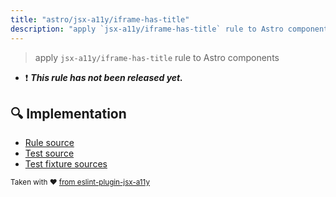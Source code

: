 ```yaml
---
title: "astro/jsx-a11y/iframe-has-title"
description: "apply `jsx-a11y/iframe-has-title` rule to Astro components"
---
```


> apply `jsx-a11y/iframe-has-title` rule to Astro components

- ❗ <badge text="This rule has not been released yet." vertical="middle" type="error"> **_This rule has not been released yet._** </badge>



## 🔍 Implementation

- [Rule source](https://github.com/ota-meshi/eslint-plugin-astro/blob/main/src/rules/jsx-a11y/iframe-has-title.ts)
- [Test source](https://github.com/ota-meshi/eslint-plugin-astro/blob/main/tests/src/rules/jsx-a11y/iframe-has-title.ts)
- [Test fixture sources](https://github.com/ota-meshi/eslint-plugin-astro/tree/main/tests/fixtures/rules/jsx-a11y/iframe-has-title)

<sup>Taken with ❤️ [from eslint-plugin-jsx-a11y](https://github.com/jsx-eslint/eslint-plugin-jsx-a11y/tree/HEAD/docs/rules/iframe-has-title.md)</sup>
